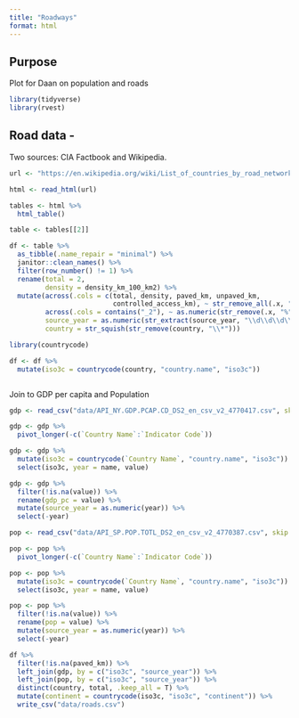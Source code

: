```yaml
---
title: "Roadways"
format: html
---
```


## Purpose

Plot for  Daan on population and roads

```r
library(tidyverse)
library(rvest)
```

## Road data -

Two sources: CIA Factbook and Wikipedia.

```r
url <- "https://en.wikipedia.org/wiki/List_of_countries_by_road_network_size"

html <- read_html(url)

tables <- html %>% 
  html_table()

table <- tables[[2]]

df <- table %>% 
  as_tibble(.name_repair = "minimal") %>% 
  janitor::clean_names() %>% 
  filter(row_number() != 1) %>% 
  rename(total = 2,
         density = density_km_100_km2) %>%
  mutate(across(.cols = c(total, density, paved_km, unpaved_km,
                          controlled_access_km), ~ str_remove_all(.x, ",") %>% parse_number()),
         across(.cols = contains("_2"), ~ as.numeric(str_remove(.x, "%"))),
         source_year = as.numeric(str_extract(source_year, "\\d\\d\\d\\d")),
         country = str_squish(str_remove(country, "\\*")))

library(countrycode)

df <- df %>% 
  mutate(iso3c = countrycode(country, "country.name", "iso3c"))



```

Join to GDP per capita and Population

```r
gdp <- read_csv("data/API_NY.GDP.PCAP.CD_DS2_en_csv_v2_4770417.csv", skip = 4)

gdp <- gdp %>%
  pivot_longer(-c(`Country Name`:`Indicator Code`))

gdp <- gdp %>% 
  mutate(iso3c = countrycode(`Country Name`, "country.name", "iso3c")) %>% 
  select(iso3c, year = name, value)

gdp <- gdp %>% 
  filter(!is.na(value)) %>% 
  rename(gdp_pc = value) %>% 
  mutate(source_year = as.numeric(year)) %>% 
  select(-year)
```

```r
pop <- read_csv("data/API_SP.POP.TOTL_DS2_en_csv_v2_4770387.csv", skip = 4)

pop <- pop %>%
  pivot_longer(-c(`Country Name`:`Indicator Code`))

pop <- pop %>% 
  mutate(iso3c = countrycode(`Country Name`, "country.name", "iso3c")) %>% 
  select(iso3c, year = name, value)

pop <- pop %>% 
  filter(!is.na(value)) %>% 
  rename(pop = value) %>% 
  mutate(source_year = as.numeric(year)) %>% 
  select(-year)
```


```r
df %>% 
  filter(!is.na(paved_km)) %>% 
  left_join(gdp, by = c("iso3c", "source_year")) %>% 
  left_join(pop, by = c("iso3c", "source_year")) %>%   
  distinct(country, total, .keep_all = T) %>% 
  mutate(continent = countrycode(iso3c, "iso3c", "continent")) %>% 
  write_csv("data/roads.csv")
```

